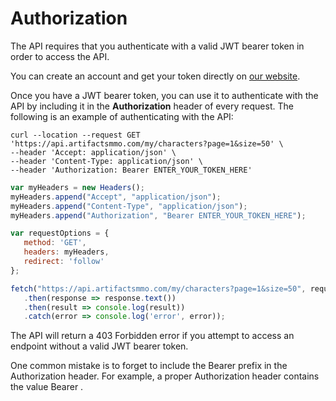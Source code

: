 # Authorization
  
The API requires that you authenticate with a valid JWT bearer token in order to access the API.

You can create an account and get your token directly on [our website](https://artifactsmmo.com/account).
 
Once you have a JWT bearer token, you can use it to authenticate with the API by including it in the **Authorization** header of every request. The following is an example of authenticating with the API:

```http filename="cURL" copy
curl --location --request GET 'https://api.artifactsmmo.com/my/characters?page=1&size=50' \
--header 'Accept: application/json' \
--header 'Content-Type: application/json' \
--header 'Authorization: Bearer ENTER_YOUR_TOKEN_HERE'
```
```js filename="Javascript" copy
var myHeaders = new Headers();
myHeaders.append("Accept", "application/json");
myHeaders.append("Content-Type", "application/json");
myHeaders.append("Authorization", "Bearer ENTER_YOUR_TOKEN_HERE");

var requestOptions = {
   method: 'GET',
   headers: myHeaders,
   redirect: 'follow'
};

fetch("https://api.artifactsmmo.com/my/characters?page=1&size=50", requestOptions)
   .then(response => response.text())
   .then(result => console.log(result))
   .catch(error => console.log('error', error));
```

The API will return a 403 Forbidden error if you attempt to access an endpoint without a valid JWT bearer token.

One common mistake is to forget to include the Bearer prefix in the Authorization header. For example, a proper Authorization header contains the value Bearer .
 
